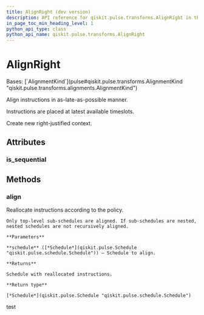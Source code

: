 ```yaml
---
title: AlignRight (dev version)
description: API reference for qiskit.pulse.transforms.AlignRight in the dev version of qiskit
in_page_toc_min_heading_level: 1
python_api_type: class
python_api_name: qiskit.pulse.transforms.AlignRight
---
```


# AlignRight

<Class id="qiskit.pulse.transforms.AlignRight" isDedicatedPage={true} github="https://github.com/Qiskit/qiskit/tree/stable/1.3/qiskit/pulse/transforms/alignments.py#L157-L222" signature="qiskit.pulse.transforms.AlignRight" modifiers="class">
  Bases: [`AlignmentKind`](pulse#qiskit.pulse.transforms.AlignmentKind "qiskit.pulse.transforms.alignments.AlignmentKind")

  Align instructions in as-late-as-possible manner.

  Instructions are placed at latest available timeslots.

  Create new right-justified context.

  ## Attributes

  ### is\_sequential

  <Attribute id="qiskit.pulse.transforms.AlignRight.is_sequential" />

  ## Methods

  ### align

  <Function id="qiskit.pulse.transforms.AlignRight.align" github="https://github.com/Qiskit/qiskit/tree/stable/1.3/qiskit/pulse/transforms/alignments.py#L171-L187" signature="align(schedule)">
    Reallocate instructions according to the policy.

    Only top-level sub-schedules are aligned. If sub-schedules are nested, nested schedules are not recursively aligned.

    **Parameters**

    **schedule** ([*Schedule*](qiskit.pulse.Schedule "qiskit.pulse.schedule.Schedule")) – Schedule to align.

    **Returns**

    Schedule with reallocated instructions.

    **Return type**

    [*Schedule*](qiskit.pulse.Schedule "qiskit.pulse.schedule.Schedule")
  </Function>
</Class>

test

